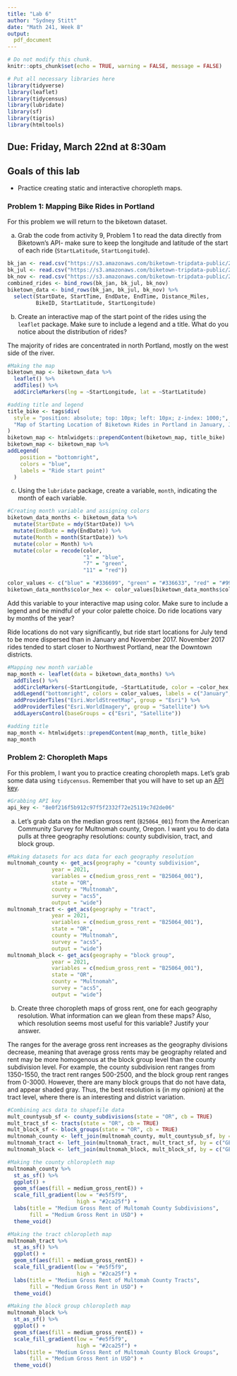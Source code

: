 ```yaml
---
title: "Lab 6"
author: "Sydney Stitt"
date: "Math 241, Week 8"
output:
  pdf_document
---
```


```r
# Do not modify this chunk.
knitr::opts_chunk$set(echo = TRUE, warning = FALSE, message = FALSE)
```

```r
# Put all necessary libraries here
library(tidyverse)
library(leaflet)
library(tidycensus)
library(lubridate)
library(sf)
library(tigris)
library(htmltools)
```


## Due: Friday, March 22nd at 8:30am


## Goals of this lab

* Practice creating static and interactive choropleth maps.

### Problem 1: Mapping Bike Rides in Portland

For this problem we will return to the biketown dataset.

a. Grab the code from activity 9, Problem 1 to read the data directly from Biketown's API- make sure to keep the longitude and latitude of the start of each ride (`StartLatitude`, `StartLongitude`).

```r
bk_jan <- read.csv("https://s3.amazonaws.com/biketown-tripdata-public/2017_01.csv")
bk_jul <- read.csv("https://s3.amazonaws.com/biketown-tripdata-public/2017_07.csv")
bk_nov <- read.csv("https://s3.amazonaws.com/biketown-tripdata-public/2017_11.csv")
combined_rides <- bind_rows(bk_jan, bk_jul, bk_nov)
biketown_data <- bind_rows(bk_jan, bk_jul, bk_nov) %>%
  select(StartDate, StartTime, EndDate, EndTime, Distance_Miles,
         BikeID, StartLatitude, StartLongitude) 
```

b. Create an interactive map of the start point of the rides using the `leaflet` package.  Make sure to include a legend and a title.  What do you notice about the distribution of rides?

The majority of rides are concentrated in north Portland, mostly on the west side of the river.

```r
#Making the map
biketown_map <- biketown_data %>% 
  leaflet() %>%
  addTiles() %>%
  addCircleMarkers(lng = ~StartLongitude, lat = ~StartLatitude)

#adding title and legend
title_bike <- tags$div(
  style = "position: absolute; top: 10px; left: 10px; z-index: 1000;",
  "Map of Starting Location of Biketown Rides in Portland in January, July, and November 2017"
)
biketown_map <- htmlwidgets::prependContent(biketown_map, title_bike) 
biketown_map <- biketown_map %>%
addLegend(
    position = "bottomright",
    colors = "blue",
    labels = "Ride start point"
  )
```


c. Using the `lubridate` package, create a variable, `month`, indicating the month of each variable.
```r
#Creating month variable and assigning colors
biketown_data_months <- biketown_data %>% 
  mutate(StartDate = mdy(StartDate)) %>%
  mutate(EndDate = mdy(EndDate)) %>%
  mutate(Month = month(StartDate)) %>%
  mutate(color = Month) %>%
  mutate(color = recode(color, 
                        "1" = "blue",
                        "7" = "green",
                        "11" = "red"))

color_values <- c("blue" = "#336699", "green" = "#336633", "red" = "#993333")
biketown_data_months$color_hex <- color_values[biketown_data_months$color]
```


Add this variable to your interactive map using color.  Make sure to include a legend and be mindful of your color palette choice.  Do ride locations vary by months of the year?

Ride locations do not vary significantly, but ride start locations for July tend to be more dispersed than in January and November 2017. November 2017 rides tended to start closer to Northwest Portland, near the Downtown districts.

```r
#Mapping new month variable
map_month <- leaflet(data = biketown_data_months) %>%
  addTiles() %>%
  addCircleMarkers(~StartLongitude, ~StartLatitude, color = ~color_hex, radius = 2, popup = "Start Point") %>%
  addLegend("bottomright", colors = color_values, labels = c("January", "July", "November"), title = "Months") %>%
  addProviderTiles("Esri.WorldStreetMap", group = "Esri") %>%
  addProviderTiles("Esri.WorldImagery", group = "Satellite") %>%
  addLayersControl(baseGroups = c("Esri", "Satellite"))

#adding title
map_month <- htmlwidgets::prependContent(map_month, title_bike) 
map_month
```

### Problem 2: Choropleth Maps

For this problem, I want you to practice creating choropleth maps.  Let's grab some data using `tidycensus`.  Remember that you will have to set up an [API key](https://api.census.gov/data/key_signup.html).

```r
#Grabbing API key
api_key <- "8e0f216f5b912c97f5f2332f72e25119c7d2de06"
```

a. Let's grab data on the median gross rent (`B25064_001`) from the American Community Survey for Multnomah county, Oregon.  I want you to do data pulls at three geography resolutions: county subdivision, tract, and block group.

```r
#Making datasets for acs data for each geography resolution
multnomah_county <- get_acs(geography = "county subdivision", 
              year = 2021,
              variables = c(medium_gross_rent = "B25064_001"), 
              state = "OR",
              county = "Multnomah",
              survey = "acs5",
              output = "wide")
multnomah_tract <- get_acs(geography = "tract", 
              year = 2021,
              variables = c(medium_gross_rent = "B25064_001"), 
              state = "OR",
              county = "Multnomah",
              survey = "acs5",
              output = "wide")
multnomah_block <- get_acs(geography = "block group", 
              year = 2021,
              variables = c(medium_gross_rent = "B25064_001"), 
              state = "OR",
              county = "Multnomah",
              survey = "acs5",
              output = "wide")
```

b. Create three choropleth maps of gross rent, one for each geography resolution.  What information can we glean from these maps?  Also, which resolution seems most useful for this variable?  Justify your answer.

The ranges for the average gross rent increases as the geography divisions decrease, meaning that average gross rents may be geography related and rent may be more homogenous at the block group level than the county subdivision level. For example, the county subdivision rent ranges from 1350-1550, the tract rent ranges 500-2500, and the block group rent ranges from 0-3000. However, there are many block groups that do not have data, and appear shaded gray. Thus, the best resolution is (in my opinion) at the tract level, where there is an interesting and district variation. 

```r
#Combining acs data to shapefile data
mult_countysub_sf <- county_subdivisions(state = "OR", cb = TRUE)
mult_tract_sf <- tracts(state = "OR", cb = TRUE)
mult_block_sf <- block_groups(state = "OR", cb = TRUE)
multnomah_county <- left_join(multnomah_county, mult_countysub_sf, by = c("GEOID" = "GEOID"))
multnomah_tract <- left_join(multnomah_tract, mult_tract_sf, by = c("GEOID" = "GEOID"))
multnomah_block <- left_join(multnomah_block, mult_block_sf, by = c("GEOID" = "GEOID"))

#Making the county chloropleth map
multnomah_county %>%
  st_as_sf() %>%
  ggplot() +
  geom_sf(aes(fill = medium_gross_rentE)) +
  scale_fill_gradient(low = "#e5f5f9",
                      high = "#2ca25f") +
  labs(title = "Medium Gross Rent of Multomah County Subdivisions", 
       fill = "Medium Gross Rent in USD") +
  theme_void() 

#Making the tract chloropleth map
multnomah_tract %>%
  st_as_sf() %>%
  ggplot() +
  geom_sf(aes(fill = medium_gross_rentE)) +
  scale_fill_gradient(low = "#e5f5f9",
                      high = "#2ca25f") +
  labs(title = "Medium Gross Rent of Multomah County Tracts", 
       fill = "Medium Gross Rent in USD") +
  theme_void() 

#Making the block group chloropleth map
multnomah_block %>%
  st_as_sf() %>%
  ggplot() +
  geom_sf(aes(fill = medium_gross_rentE)) +
  scale_fill_gradient(low = "#e5f5f9",
                      high = "#2ca25f") +
  labs(title = "Medium Gross Rent of Multomah County Block Groups", 
       fill = "Medium Gross Rent in USD") +
  theme_void() 
```